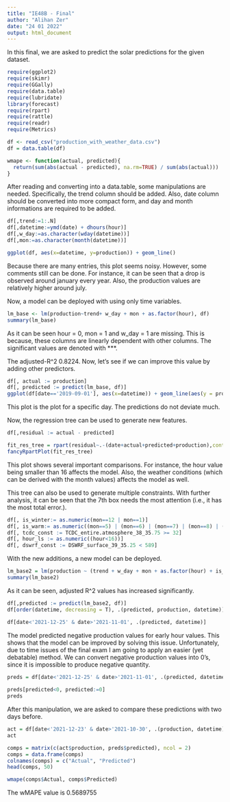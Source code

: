 ```yaml
---
title: "IE48B - Final"
author: "Alihan Zer"
date: "24 01 2022"
output: html_document
---
```


In this final, we are asked to predict the solar predictions for the given dataset.

```r
require(ggplot2)
require(skimr)
require(GGally)
require(data.table)
require(lubridate)
library(forecast)
require(rpart)
require(rattle)
require(readr)
require(Metrics)
```

```r
df <- read_csv("production_with_weather_data.csv")
df = data.table(df)

wmape <- function(actual, predicted){
  return(sum(abs(actual - predicted), na.rm=TRUE) / sum(abs(actual)))
}
```

After reading and converting into a data.table, some manipulations are needed. Specifically, the trend column should be added. Also, date column should be converted into more compact form, and day and month informations are required to be added.

```r
df[,trend:=1:.N]
df[,datetime:=ymd(date) + dhours(hour)]
df[,w_day:=as.character(wday(datetime))]
df[,mon:=as.character(month(datetime))]

```

```r
ggplot(df, aes(x=datetime, y=production)) + geom_line()
```

Because there are many entries, this plot seems noisy. However, some comments still can be done. For instance, it can be seen that a drop is observed around january every year. Also, the production values are relatively higher around july.

Now, a model can be deployed with using only time variables.

```r
lm_base <- lm(production~trend+ w_day + mon + as.factor(hour), df)
summary(lm_base)
```

As it can be seen hour = 0, mon = 1 and w_day = 1 are missing. This is because, these columns are linearly dependent with other columns. The significant values are denoted with ***.

The adjusted-R^2 0.8224. Now, let's see if we can improve this value by adding other predictors.

```r
df[, actual := production]
df[, predicted := predict(lm_base, df)]
ggplot(df[date=='2019-09-01'], aes(x=datetime)) + geom_line(aes(y = production, color = 'real'))+geom_line(aes(y=predicted, color = 'predicted'))
```

This plot is the plot for a specific day. The predictions do not deviate much.

Now, the regression tree can be used to generate new features.

```r
df[,residual := actual - predicted]

fit_res_tree = rpart(residual~.-(date+actual+predicted+production),control = rpart.control(maxdepth = 4), data = df)
fancyRpartPlot(fit_res_tree)
```

This plot shows several important comparisons. For instance, the hour value being smaller than 16 affects the model. Also, the weather conditions (which can be derived with the month values) affects the model as well. 

This tree can also be used to generate multiple constraints. With further analysis, it can be seen that the 7th box needs the most attention (i.e., it has the most total error.). 

```r
df[, is_winter:= as.numeric(mon==12 | mon==1)]
df[, is_warm:= as.numeric((mon==5) | (mon==6) | (mon==7) | (mon==8) | (mon==9))]
df[, tcdc_const := TCDC_entire.atmosphere_38_35.75 >= 32]
df[, hour_ls := as.numeric((hour<16))]
df[, dswrf_const := DSWRF_surface_39_35.25 < 589]
```

With the new additions, a new model can be deployed.

```r
lm_base2 = lm(production ~ (trend + w_day + mon + as.factor(hour) + is_winter + is_warm + tcdc_const + hour_ls+ tcdc_const:dswrf_const), df)
summary(lm_base2)
```
As it can be seen, adjusted R^2 values has increased significantly.

```r
df[,predicted := predict(lm_base2, df)]
df[order(datetime, decreasing = T), .(predicted, production, datetime)]
```

```r
df[date<'2021-12-25' & date>'2021-11-01', .(predicted, datetime)]
```

The model predicted negative production values for early hour values. This shows that the model can be improved by solving this issue. Unfortunately, due to time issues of the final exam I am going to apply an easier (yet debatable) method. We can convert negative production values into 0's, since it is impossible to produce negative quantity.

```r
preds = df[date<'2021-12-25' & date>'2021-11-01', .(predicted, datetime)]
  
preds[predicted<0, predicted:=0]
preds
```

After this manipulation, we are asked to compare these predictions with two days before.

```r
act = df[date<'2021-12-23' & date>'2021-10-30', .(production, datetime)]
act
```

```r
comps = matrix(c(act$production, preds$predicted), ncol = 2)
comps = data.frame(comps)
colnames(comps) = c("Actual", "Predicted")
head(comps, 50)
```

```r
wmape(comps$Actual, comps$Predicted)

```
The wMAPE value is 0.5689755